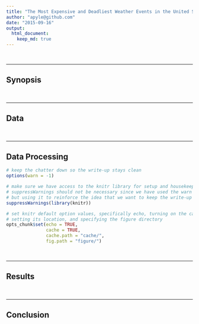 ```yaml
---
title: "The Most Expensive and Deadliest Weather Events in the United States, 1950-2011"
author: "apyle@github.com"
date: "2015-09-16"
output: 
  html_document:
    keep_md: true
---
```


<br />
<hr />

## Synopsis

<br />
<hr />

## Data

<br />
<hr />

## Data Processing

```r
# keep the chatter down so the write-up stays clean
options(warn = -1)

# make sure we have access to the knitr library for setup and housekeeping
# suppressWarnings should not be necessary since we have used the warn option
# but using it to reinforce the idea that we want to keep the write-up clean.
suppressWarnings(library(knitr))

# set knitr default option values, specifically echo, turning on the cache and
# setting its location, and specifying the figure directory
opts_chunk$set(echo = TRUE, 
               cache = TRUE, 
               cache.path = "cache/", 
               fig.path = "figure/")
```

<br />
<hr />

## Results

<br />
<hr />

## Conclusion

